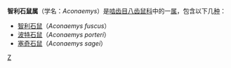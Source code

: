 {{Automatic taxobox
| taxon = Aconaemys
| image = Aconaemys fuscus.jpg
| image_caption = ''Aconaemys fuscus''
| authority = [[弗洛伦蒂诺·阿梅吉诺|Ameghino]]，1891
}}
'''智利石鼠属'''（学名：''Aconaemys''）是[[啮齿目|啮齿目]][[八齿鼠科|八齿鼠科]]中的一[[属_(生物)|属]]，包含以下几[[物种|种]]：
* [[智利石鼠|智利石鼠]]（''Aconaemys fuscus''）
* [[波特石鼠|波特石鼠]]（''Aconaemys porteri''）
* [[塞奇石鼠|塞奇石鼠]]（''Aconaemys sagei''）
{{Taxonbar}}

[[Category:八齿鼠科|Z]]